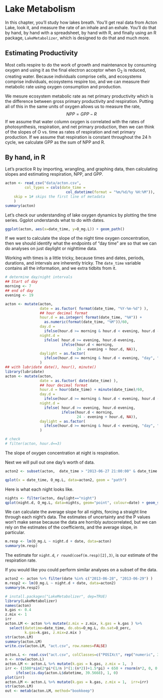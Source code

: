 # Lake Metabolism

In this chapter, you'll study how lakes breath. You'll get real data from Acton Lake, look it, and measure the rate of an inhale and an exhale. You'll do that by hand, by hand with a spreadsheet, by hand with R, and finally using an R package, `LakeMetabolizer`, which is designed to do that and much more.

## Estimating Productivity

Most cells respire to do the work of growth and maintenance by consuming oxygen and using it as the final electron acceptor when O$_2$ is reduced, creating water. Because individuals comprise cells, and ecosystems comprise individuals, ecosystems respire too, and we can measure their metabolic rate using oxygen consumption and production.

We mesure ecosystem metabolic rate as net primary productivity which is the difference between gross primary productivity and respiration. Putting all of this in the same units of oxygen allows us to measure the rate,
$$NPP = GPP - R$$
If we assume that water column oxygen is correlated with the rates of photosynthesis, respiration, and net primary production, then we can think of the slopes of O vs. time as rates of respiration and net primary production.  If we assume that respiration is constant throughout the 24 h cycle, we calculate GPP as the sum of NPP and R. 

## By hand, in R
Let's practice R by importing, wrangling, and graphing data, then calculating slopes and estimating respiration, NPP, and GPP.


```r
acton <- read_csv("data/acton.csv", 
         col_types = cols(date_time = 
                            col_datetime(format = "%m/%d/%y %H:%M")), 
    skip = 1# skips the first line of metadata
    )
summary(acton)
```
Let's check our understanding of lake oxygen dynamics by plotting the time series. Ggplot understands what to do with dates.
```r
ggplot(acton, aes(x=date_time, y=O_mg.L)) + geom_path() 
```

If we want to calculate the slope of the night time oxygen concentration, then we should identify what the endpoints of "day time" are so that we can do analyses on just daylight or nighttime data.

Working with times is a little tricky, because times and dates, periods, durations, and intervals are inherently tricky. The `date_time` variable contains all the information, and we extra tidbits from it.
```r
# determine day/night intervals
## Start of day
morning <- 7
## end of day
evening <- 19

acton <- mutate(acton,
                date = as.factor( format(date_time, "%Y-%m-%d") ),
                ## hour decimal format
                hour.d = as.integer( format(date_time, "%H")) + 
                  as.numeric(format(date_time, "%M"))/60,
                day.d = 
                  ifelse(hour.d >= morning & hour.d < evening, hour.d - morning, NA),
                night.d = 
                  ifelse( hour.d >= evening, hour.d-evening, 
                          ifelse(hour.d < morning, 
                                 24 - evening + hour.d, NA)),
                daylight = as.factor(
                  ifelse(hour.d >= morning & hour.d < evening, "day", "night"))
                )
## with lubridate date(), hour(), minute()
library(lubridate)
acton <- mutate(acton,
                date = as.factor( date(date_time) ),
                ## hour decimal format
                hour.d = hour(date_time) + minute(date_time)/60,
                day.d = 
                  ifelse(hour.d >= morning & hour.d < evening, hour.d - morning, NA),
                night.d = 
                  ifelse( hour.d >= evening, hour.d-evening, 
                          ifelse(hour.d < morning, 
                                 24 - evening + hour.d, NA)),
                daylight = as.factor(
                  ifelse(hour.d >= morning & hour.d < evening, "day", "night"))
                )

# check
# filter(acton, hour.d==3) 
```



The slope of oxygen concentration at night is respiration.

Next we will pull out one day's worth of data.
```r
acton2 <- subset(acton,  date_time > "2013-06-27 21:00:00" & date_time < "2013-06-28 06:15:00") 

qplot(x = date_time, O_mg.L, data=acton2, geom = "path")
```

Here is what each night looks like. 
```r
nights <- filter(acton, daylight=="night")
qplot(night.d, O_mg.L, data=nights, geom="point", colour=date) + geom_smooth(method="lm", se=FALSE)
```

We can calculate the average slope for all nights, forcing a straight line through each night's data. The estimates of uncertainty and the P values won't make sense because the data are horribly autocorrelated, but we can rely on the estimates of the coefficients, and the average slope, in particular.
```r
m.resp <- lm(O_mg.L ~ night.d + date, data=acton)
summary(m.resp)
```
The estimate for `night.d`, ``` r round(coef(m.resp)[2],3)```, is our estimate of the respiration rate. 

If you would like you could perform similar analyses on a subset of the data.
```r
acton2 <- acton %>% filter(date %in% c("2013-06-28", "2013-06-29") )
m.resp2 <- lm(O_mg.L ~ night.d + date, data=acton2)
summary(m.resp2)
```

```r
# install.packages("LakeMetabolizer", dep=TRUE)
library(LakeMetabolizer)
names(acton)
k.gas <- 0.4
z.mix <- 1
irr 
acton.LM <- acton %>% mutate(z.mix = z.mix, k.gas = k.gas ) %>%
  select(datetime=date_time, do.obs=O_mg.L, do.sat=O_perc, 
         k.gas=k.gas, z.mix=z.mix )
str(acton.LM)
summary(acton.LM)
write.csv(acton.LM, "act.csv", row.names=FALSE)

acton.L <- read.csv("act.csv", colClasses=c("POSIXct", rep("numeric", 3)))
n <- nrow(acton.L)
acton.LM <- acton.L %>% mutate(k.gas = k.gas, z.mix = 1,  ) 
irr <- (1500*sin(2*pi*(1/n )*(1:(n*2))+1.5*pi) + 650 + rnorm(n*2, 0, 0.25)) *
     ifelse(is.day(acton.L$datetime, 39.5668), 1, 0)
plot(irr)
acton.LM <- acton.L %>% mutate(k.gas = k.gas, z.mix = 1,  irr=irr) 
str(acton.LM)
out <- metab(acton.LM, method="bookkeep")
```

